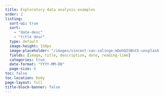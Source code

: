 ```yaml
---
title: Exploratory data analysis examples
order: 2
listing:
  sort-ui: true
  sort:
    - "date-desc"
    - "title desc"
  type: default
  image-height: 150px
  image-placeholder: "/images/vincent-van-zalinge-mDohQISBnCk-unsplash.jpg"
  fields: [image, title, description, date, reading-time]
  categories: true
  date-format: "YYYY-MM-DD"
  page-size: 6
toc: false
toc-location: body
page-layout: full
title-block-banner: false
---
```


